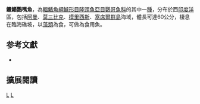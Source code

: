 {{Speciesbox 
| genus = Scarus
| species = falcipinnis
| authority = [[Playfair|Playfair]], 1868
| status= LC
| status_system = iucn3.1
| synonyms = *''Callyodon falcipinnis''<br /><small>Playfair, 1868</small>
*''Callyodon improvisus''<br /><small>Smith, 1956</small>
*''Callyodon pindae''<br /><small>Smith, 1956</small>
*''Pseudoscarus falcipinnis''<br /><small>Playfair, 1868</small>
}}

'''鐮鰭鸚嘴魚'''，為[[輻鰭魚綱|輻鰭魚綱]][[鱸形目|鱸形目]][[隆頭魚亞目|隆頭魚亞目]][[鸚哥魚科|鸚哥魚科]]的其中一[[種|種]]，分布於西[[印度洋|印度洋]]區，包括[[阿曼|阿曼]]、[[莫三比克|莫三比克]]、[[模里西斯|模里西斯]]、[[塞席爾群島|塞席爾群島]]海域，體長可達60公分，棲息在臨海礁坡，以[[藻類|藻類]]為食，可做為食用魚。

== 参考文獻 ==
*{{FishBase_species|genus=Scarus|species=falcipinnis|year=2012|month=7}}

== 擴展閱讀 == 
{{refbegin}}
{{wikispecies-inline|Scarus falcipinnis|鐮鰭鸚嘴魚}}
{{refend}}
{{Taxonbar|from=Q2265162}}

[[Category:食用魚|L]]
[[Category:鸚嘴魚屬|L]]


{{鱸形目小作品}}